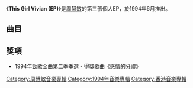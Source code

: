 {{Album infobox | <!-- See Wikipedia:WikiProject_Albums -->
| Name        = This Girl Vivian (EP)
| Type        = [[迷你專輯|迷你專輯]]
| Artist      = [[周慧敏|周慧敏]]
| Cover       = 感情的分禮 cover.jpg
| Released    = 1994年6月
| Recorded    = 1994年
| Genre       = [[粵語流行音樂|粵語流行音樂]]
| Length      = 17:16
| Label       = [[寶麗金|寶麗金]]
| Last album  = [[成長_(周慧敏專輯)|成長]]<br>（1994年4月30日）
| This album  = '''This Girl Vivian (EP)'''<br>（1994年6月）
| Next album  = [[離開憂鬱的習慣|離開憂鬱的習慣]]<br>（1994年7月10日）
}}

《'''This Girl Vivian (EP)'''》是[[周慧敏|周慧敏]]的第三張個人EP，於1994年6月推出。

==曲目==
{{tracklist
| headline        = CD
| total_length    = 17:16
| title_width = 16%

| title1         = 感情的分禮
| music1         = [[陳耀川|陳耀川]]
| lyrics1        = [[潘源良|潘源良]]
| arranger1      = [[袁卓繁|袁卓繁]]
| producer1      = [[陳永明_(音樂人)|陳永明]]
| note1          = Remix
| longnote1      = 原曲為[[李碧華_(歌手)|李碧華]]的《永遠不相逢》
| length1        = 4:47

| title2         = 付出許多的愛情
| music2         = [[小室和幸|小室和幸]] 
| lyrics2        = [[向雪懷|向雪懷]]
| arranger2      = [[蘇德華|蘇德華]]
| producer2      = 陳永明
| longnote2      = 電視劇《[[九彩霸王花|九彩霸王花]]》主題曲
| length2        = 5:16

| title3         = 註定的結局
| music3         = 陳耀川
| lyrics3        = [[林夕|林夕]]
| arranger3      = [[杜自持|杜自持]]
| producer3      = [[黃祖輝|黃祖輝]]
| longnote3      = 原曲為[[蔡幸娟|蔡幸娟]]的《一聲嘆息》
| length3        = 4:09

| title4         = 留住秋色
| music4         = [[顧嘉煇|顧嘉煇]]
| lyrics4        = [[簡寧|簡寧]]
| arranger4      = 顧嘉煇
| producer4      = [[歐丁玉|歐丁玉]]
| longnote4      = 與[[张学友|张学友]]合唱<br>電視劇《[[如來神掌再戰江湖|如來神掌再戰江湖]]》插曲
| length4        = 3:01
}}

==獎項==
*1994年勁歌金曲第二季季選 - 得獎歌曲《感情的分禮》

{{周慧敏}}

[[Category:周慧敏音樂專輯|Category:周慧敏音樂專輯]]
[[Category:1994年音樂專輯|Category:1994年音樂專輯]]
[[Category:香港音樂專輯|Category:香港音樂專輯]]
